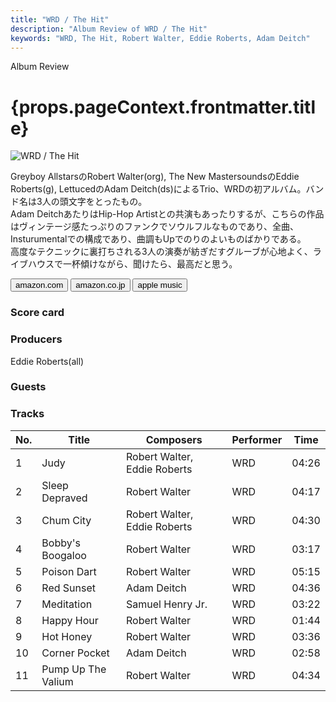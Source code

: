 ```yaml
---
title: "WRD / The Hit"
description: "Album Review of WRD / The Hit"
keywords: "WRD, The Hit, Robert Walter, Eddie Roberts, Adam Deitch"
---
```





<p className="largeP">Album Review</p>
<h1 className="h1--no--margin">{props.pageContext.frontmatter.title}</h1>

<Row  className="image-card-group">
	<Column colMd={"3"} colLg={"4"} noGutterMdLeft="">
       <ImageCard>

![WRD / The Hit](../../images/cd/wrd1L.jpg)

</ImageCard>
	</Column>
	<Column colMd={"4"} colLg={"8"} noGutterMdLeft="">
	<p>
		Greyboy AllstarsのRobert Walter(org), The New MastersoundsのEddie Roberts(g), LettucedのAdam Deitch(ds)によるTrio、WRDの初アルバム。バンド名は3人の頭文字をとったもの。
		<br/>Adam DeitchあたりはHip-Hop Artistとの共演もあったりするが、こちらの作品はヴィンテージ感たっぷりのファンクでソウルフルなものであり、全曲、Insturumentalでの構成であり、曲調もUpでのりのよいものばかりである。
		<br/>高度なテクニックに裏打ちされる3人の演奏が紡ぎだすグルーブが心地よく、ライブハウスで一杯傾けながら、聞けたら、最高だと思う。
		</p>
	<div>
	  <Button className="button-right-mergin"  href="https://amzn.to/2W2VCHJ" kind="primary" size="small" renderIcon={ArrowUpRight24}>
      amazon.com
    </Button>
    <Button className="button-right-mergin"  href="https://amzn.to/3AsHJkW" kind="secondary" size="small" renderIcon={ArrowUpRight24}>
      amazon.co.jp
    </Button>
		<Button className="button-right-mergin"  href="https://geo.music.apple.com/us/album/the-hit-feat-wrd-trio/1551248056?itsct=music_box_link&itscg=30200&at=11lcug&ls=1&app=music" kind="tertidary" size="small" renderIcon={ArrowUpRight24}>
      apple music
    </Button>
		<AdvJS2/>
	</div>
	</Column>
</Row>
<Row >
	<Column colMd={"4"} colLg={"4"} noGutterMdLeft="">
	<div>
	  <h3>Score card</h3>
	  <SliderJS2 value="2" />
		<SliderJS3 value="1" />
	  <SliderJS4 value="8" />
	</div>
</Column>
<Column colMd={"8"} colLg={"8"} noGutterMdLeft="">
<div>
	<h3>Producers</h3>
	<p>
		Eddie Roberts(all)
	</p>
	<h3>Guests</h3>
	<p>
	</p>
</div>
</Column>
</Row>

<h3>Tracks</h3>

| No. | Title              | Composers                    | Performer | Time  |
| --- | ------------------ | ---------------------------- | --------- | ----- |
| 1   | Judy               | Robert Walter, Eddie Roberts | WRD       | 04:26 |
| 2   | Sleep Depraved     | Robert Walter                | WRD       | 04:17 |
| 3   | Chum City          | Robert Walter, Eddie Roberts | WRD       | 04:30 |
| 4   | Bobby's Boogaloo   | Robert Walter                | WRD       | 03:17 |
| 5   | Poison Dart        | Robert Walter                | WRD       | 05:15 |
| 6   | Red Sunset         | Adam Deitch                  | WRD       | 04:36 |
| 7   | Meditation         | Samuel Henry Jr.             | WRD       | 03:22 |
| 8   | Happy Hour         | Robert Walter                | WRD       | 01:44 |
| 9   | Hot Honey          | Robert Walter                | WRD       | 03:36 |
| 10  | Corner Pocket      | Adam Deitch                  | WRD       | 02:58 |
| 11  | Pump Up The Valium | Robert Walter                | WRD       | 04:34 |

<AdvJS3 />
